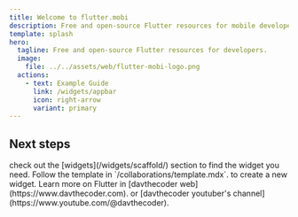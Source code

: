 ```yaml
---
title: Welcome to flutter.mobi
description: Free and open-source Flutter resources for mobile developers.
template: splash
hero:
  tagline: Free and open-source Flutter resources for developers.
  image:
    file: ../../assets/web/flutter-mobi-logo.png
  actions:
    - text: Example Guide
      link: /widgets/appbar
      icon: right-arrow
      variant: primary
---
```



## Next steps

<CardGrid stagger>
	<Card title="thousands of flutter widgets" icon="pencil">
		check out the [widgets](/widgets/scaffold/) section to find the widget you need.
	</Card>
	<Card title="Add new content" icon="github">
		Follow the template in `/collaborations/template.mdx`. to create a new widget.
	</Card>
	<Card title="More content and resources" icon="youtube">
		Learn more on Flutter in [davthecoder web](https://www.davthecoder.com).
        or [davthecoder youtuber's channel](https://www.youtube.com/@davthecoder).
	</Card>
</CardGrid>
